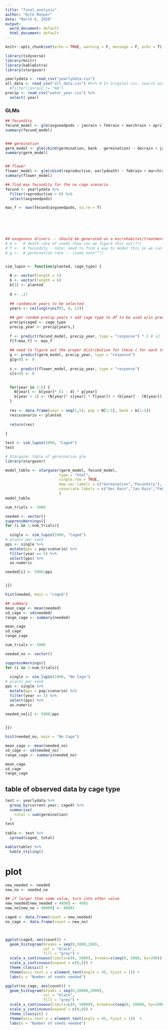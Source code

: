 ```yaml
---
title: "final_analysis"
author: "Kyle Monper"
date: "March 6, 2020"
output:
  word_document: default
  html_document: default
---
```


```r
knitr::opts_chunk$set(echo = TRUE, warning = F, message = F, echo = T)
```


```r
library(tidyverse)
library(knitr)
library(kableExtra)
library(stargazer)

yearlydata <- read_csv("yearlydata.csv")
all_data <- read_csv("all_data.csv") #%>% # In original csv, search and replaced cage column "Small" with "small" and "Big" with "big"
  #filter(janrain != "NA")
precip <- read_csv("water_year.csv") %>% 
  select(-year)
```

### GLMs
```r
## fecundity
fecund_model <- glm(avgseedpods ~ janrain + febrain + marchrain + aprilrain + caged  , data = yearlydata, family = poisson) 
summary(fecund_model)


### germination
germ_model <- glm(cbind(germination, bank - germination) ~ decrain + janrain, data = yearlydata, family=binomial())
summary(germ_model)


## flower
flower_model <- glm(cbind(reproductive, earlydeath) ~ febrain + marchrain + aprilrain + caged, data = yearlydata, family = binomial)
summary(flower_model)

```



```r

## find max fecundity for the no cage scenario
fecund <- yearlydata %>% 
  filter(reproductive > 0) %>% 
  select(avgseedpods) 

max_f <- max(fecund$avgseedpods, na.rm = T)




  

## exogenous drivers -- should be generated on a microhabitat/treatment basis
# d <-  # death rate of seeds (how can we figure this out!?!)
# f <-  # fecundity - note: need to find a way to model this so we can randomize based on some known mean and sd
# g <-  # germination rate -- (same note^^^)


sim_lupin <- function(planted, cage_type) {
  
  N <- vector(length = 5)
  b <- vector(length = 6)
  b[1] <- planted
  
  d <- .17
  
  ## randomize years to be selected
  years <- ceiling(runif(5, 0, 13))
  
  ## get random precip years + add cage type to df to be used w/in predict
  precip$caged <- cage_type
  precip_year <- precip[years,]
  
  f <- predict(fecund_model, precip_year, type = "response") * 2 # x2 for number of sees per pod
  f[f<max_f] <- max_f
  
  ## need to figure out the proper distribution for these ( for each treatment type?)
  g <- predict(germ_model, precip_year, type = "response")
  g[g<0] <- 0
  
  s <- predict(flower_model, precip_year, type = "response")
  s[s<0] <- 0
  

  for(year in 1:5) {
    N[year] <- b[year]* (1 - d) * g[year] 
    b[year + 1] <- (N[year]* s[year] * f[year]) + (b[year] - (N[year]))
  }
  
  res <- data.frame(year = seq(1,5), pop = N[1:5], bank = b[1:5])
  res$scenario <- planted
  
  return(res)
  
}

test <- sim_lupin(1000, "Caged")
test

```

```r
# Stargazer table of germination glm
library(stargazer)

model_table <- stargazer(germ_model, fecund_model,
                        type = "html",
                        single.row = TRUE,
                        dep.var.labels = c("Germination","Fecundity"),
                        covariate.labels = c("Dec Rain","Jan Rain","Feb Rain","Mar Rain","Apr Rain","May Rain","Big Cage","No Cage","Small Cage")
                        )
model_table

```



```r
num_trials <- 5000

needed <- vector()
suppressWarnings({ 
for (i in 1:num_trials){
  
  single <- sim_lupin(1000, "Caged")
# plants per seed
pps <- single %>% 
  mutate(pps = pop/scenario) %>% 
  filter(year == 5) %>% 
  select(pps) %>% 
  as.numeric

needed[i] <- 5000/pps


}})

hist(needed, main = "caged")

## summary
mean_cage <- mean(needed)
sd_cage <- sd(needed)
range_cage <- summary(needed)

mean_cage 
sd_cage
range_cage 

```


```r
num_trials <- 5000

needed_no <- vector()

suppressWarnings({ 
for (i in 1:num_trials){
  
  single <- sim_lupin(1000, "No Cage")
# plants per seed
pps <- single %>% 
  mutate(pps = pop/scenario) %>% 
  filter(year == 5) %>% 
  select(pps) %>% 
  as.numeric

needed_no[i] <- 5000/pps

  
}})

hist(needed_no, main = "No Cage")

mean_cage <- mean(needed_no)
sd_cage <- sd(needed_no)
range_cage <- summary(needed_no)

mean_cage 
sd_cage 
range_cage 


```



## table of observed data by cage type
```r
test <- yearlydata %>% 
  group_by(current.year, caged) %>% 
  summarise(
    total = sum(germination)
  )
test
  
table <- test %>% 
  spread(caged, total)

kable(table) %>% 
  kable_styling()
```



# plot
```r
new_needed <- needed
new_no <- needed_no

## if larger than some value, turn into other value
new_needed[new_needed > 4800] <- 4801
new_no[new_no > 48000] <- 48001

caged <- data.frame(count = new_needed)
no_cage <- data.frame(count = new_no)



ggplot(caged, aes(count)) +
  geom_histogram(breaks = seq(0,5000,200),
                 col = "black",
                 fill = "grey") +
  scale_x_continuous(limits=c(0, 5000), breaks=c(seq(0, 5000, by=200)), labels=c(seq(0,4800, by=200), "5000+"), expand = c(0,10)) +
  scale_y_continuous(expand = c(0,0)) +
  theme_classic() +
  theme(axis.text.x = element_text(angle = 45, hjust = 1)) +
  labs(x = "Number of seeds needed")

ggplot(no_cage, aes(count)) +
  geom_histogram(breaks = seq(0,50000,2000),
                 col = "black",
                 fill = "grey") +
  scale_x_continuous(limits=c(0, 50000), breaks=c(seq(0, 50000, by=2000)), labels=c(seq(0,48000, by=2000), "50000+"), expand = c(0,10)) +
  scale_y_continuous(expand = c(0,0)) +
  theme_classic() +
  theme(axis.text.x = element_text(angle = 45, hjust = 1))  +
  labs(x = "Number of seeds needed")

```






















